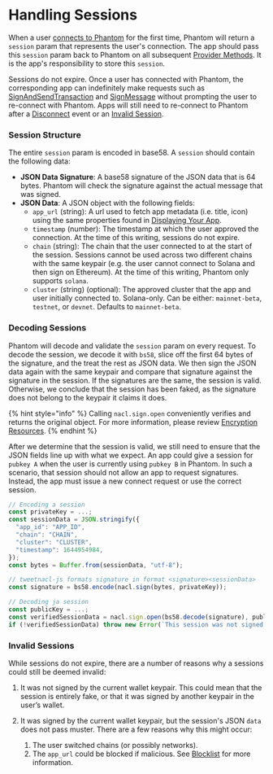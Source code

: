 # Handling Sessions

When a user [connects to Phantom](provider-methods/connect) for the first time, Phantom will return a `session` param that represents the user's connection. The app should pass this `session` param back to Phantom on all subsequent [Provider Methods](provider-methods/). It is the app's responsibility to store this `session`.

Sessions do not expire. Once a user has connected with Phantom, the corresponding app can indefinitely make requests such as [SignAndSendTransaction](provider-methods/signandsendtransaction) and [SignMessage](provider-methods/signmessage) without prompting the user to re-connect with Phantom. Apps will still need to re-connect to Phantom after a [Disconnect](provider-methods/disconnect) event or an [Invalid Session](handling-sessions.md#invalid-sessions).

### Session Structure

The entire `session` param is encoded in base58. A `session` should contain the following data:

* **JSON Data Signature**: A base58 signature of the JSON data that is 64 bytes. Phantom will check the signature against the actual message that was signed.
* **JSON Data**: A JSON object with the following fields:
  * `app_url` (string): A url used to fetch app metadata (i.e. title, icon) using the same properties found in [Displaying Your App](/best-practices/displaying-your-app).
  * `timestamp` (number): The timestamp at which the user approved the connection. At the time of this writing, sessions do not expire.
  * `chain` (string): The chain that the user connected to at the start of the session. Sessions cannot be used across two different chains with the same keypair (e.g. the user cannot connect to Solana and then sign on Ethereum). At the time of this writing, Phantom only supports `solana`.
  * `cluster` (string) (optional): The approved cluster that the app and user initially connected to. Solana-only. Can be either: `mainnet-beta`, `testnet`, or `devnet`. Defaults to `mainnet-beta`.

### Decoding Sessions

Phantom will decode and validate the `session` param on every request. To decode the session, we decode it with `bs58`, slice off the first 64 bytes of the signature, and the treat the rest as JSON data. We then sign the JSON data again with the same keypair and compare that signature against the signature in the session. If the signatures are the same, the session is valid. Otherwise, we conclude that the session has been faked, as the signature does not belong to the keypair it claims it does.

{% hint style="info" %}
Calling `nacl.sign.open` conveniently verifies and returns the original object. For more information, please review [Encryption Resources](encryption.md#encryption-resources).
{% endhint %}

After we determine that the session is valid, we still need to ensure that the JSON fields line up with what we expect. An app could give a session for `pubkey A` when the user is currently using `pubkey B` in Phantom. In such a scenario, that session should not allow an app to request signatures. Instead, the app must issue a new connect request or use the correct session.

```javascript
// Encoding a session
const privateKey = ...;
const sessionData = JSON.stringify({
  "app_id": "APP_ID",
  "chain": "CHAIN",
  "cluster": "CLUSTER",
  "timestamp": 1644954984,
});
const bytes = Buffer.from(sessionData, "utf-8");

// tweetnacl-js formats signature in format <signature><sessionData>
const signature = bs58.encode(nacl.sign(bytes, privateKey));

// Decoding ja session
const publicKey = ...;
const verifiedSessionData = nacl.sign.open(bs58.decode(signature), publicKey.toBytes());
if (!verifiedSessionData) throw new Error(`This session was not signed by ${publicKey}`);
```

### Invalid Sessions

While sessions do not expire, there are a number of reasons why a sessions could still be deemed invalid:

1. It was not signed by the current wallet keypair. This could mean that the session is entirely fake, or that it was signed by another keypair in the user’s wallet.
2. It was signed by the current wallet keypair, but the session's JSON `data` does not pass muster. There are a few reasons why this might occur:

   1. The user switched chains (or possibly networks).
   2. The `app_url` could be blocked if malicious. See [Blocklist](/development-powertools/blocklist) for more information.
